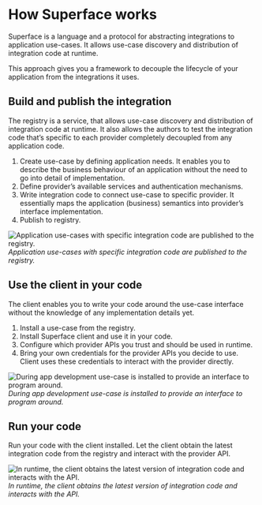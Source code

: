 # How Superface works

Superface is a language and a protocol for abstracting integrations to application use-cases. It allows use-case discovery and distribution of integration code at runtime.

This approach gives you a framework to decouple the lifecycle of your application from the integrations it uses.

## Build and publish the integration

The registry is a service, that allows use-case discovery and distribution of integration code at runtime. It also allows the authors to test the integration code that’s specific to each provider completely decoupled from any application code.

1. Create use-case by defining application needs. It enables you to describe the business behaviour of an application without the need to go into detail of implementation.
2. Define provider’s available services and authentication mechanisms.
3. Write integration code to connect use-case to specific provider. It essentially maps the application (business) semantics into provider’s interface implementation.
4. Publish to registry.

![Application use-cases with specific integration code are published to the registry.](../assets/how-superface-works/publish_integration.png)
_Application use-cases with specific integration code are published to the registry._

## Use the client in your code

The client enables you to write your code around the use-case interface without the knowledge of any implementation details yet.

1. Install a use-case from the registry.
2. Install Superface client and use it in your code.
3. Configure which provider APIs you trust and should be used in runtime.
4. Bring your own credentials for the provider APIs you decide to use. Client uses these credentials to interact with the provider directly.

![During app development use-case is installed to provide an interface to program around.](../assets/how-superface-works/use_client_in_your_code.png)
_During app development use-case is installed to provide an interface to program around._

## Run your code

Run your code with the client installed. Let the client obtain the latest integration code from the registry and interact with the provider API.

![In runtime, the client obtains the latest version of integration code and interacts with the API.](../assets/how-superface-works/let_your_code_run.png)
_In runtime, the client obtains the latest version of integration code and interacts with the API._

